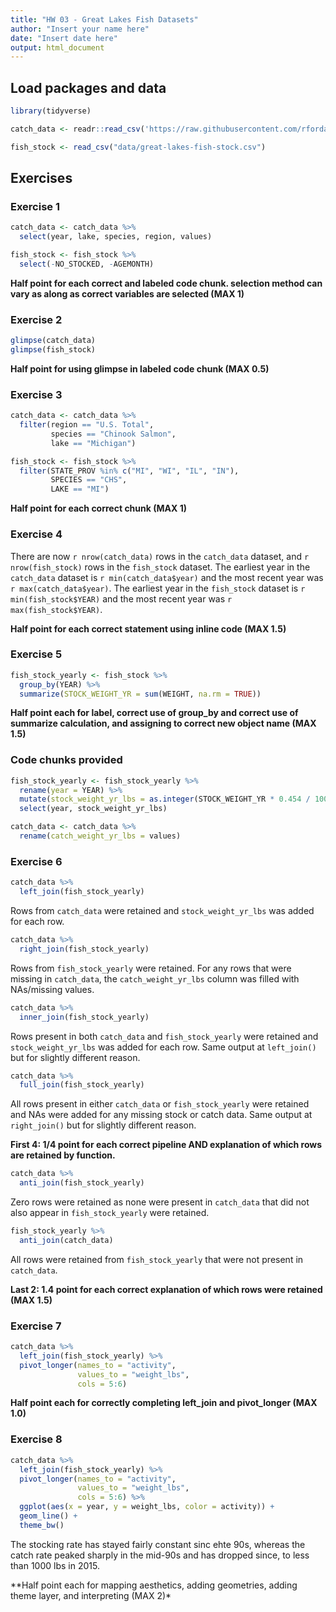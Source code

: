 ```yaml
---
title: "HW 03 - Great Lakes Fish Datasets"
author: "Insert your name here"
date: "Insert date here"
output: html_document
---
```


## Load packages and data

```r
library(tidyverse)
```

```r
catch_data <- readr::read_csv('https://raw.githubusercontent.com/rfordatascience/tidytuesday/master/data/2021/2021-06-08/fishing.csv')

fish_stock <- read_csv("data/great-lakes-fish-stock.csv")
```

## Exercises

### Exercise 1

```r
catch_data <- catch_data %>% 
  select(year, lake, species, region, values)
```

```r
fish_stock <- fish_stock %>% 
  select(-NO_STOCKED, -AGEMONTH)
```

**Half point for each correct and labeled code chunk. selection method can vary as along as correct variables are selected (MAX 1)**

### Exercise 2

```r
glimpse(catch_data)
glimpse(fish_stock)
```

**Half point for using glimpse in labeled code chunk (MAX 0.5)**

### Exercise 3

```r
catch_data <- catch_data %>% 
  filter(region == "U.S. Total",
         species == "Chinook Salmon",
         lake == "Michigan")
```

```r
fish_stock <- fish_stock %>% 
  filter(STATE_PROV %in% c("MI", "WI", "IL", "IN"),
         SPECIES == "CHS",
         LAKE == "MI")
```

**Half point for each correct chunk (MAX 1)**

### Exercise 4

There are now `r nrow(catch_data)` rows in the `catch_data` dataset, and `r nrow(fish_stock)` rows in the `fish_stock` dataset.
The earliest year in the `catch_data` dataset is `r min(catch_data$year)` and the most recent year was `r max(catch_data$year)`.
The earliest year in the `fish_stock` dataset is `r min(fish_stock$YEAR)` and the most recent year was `r max(fish_stock$YEAR)`.

**Half point for each correct statement using inline code (MAX 1.5)**

### Exercise 5

```r
fish_stock_yearly <- fish_stock %>% 
  group_by(YEAR) %>% 
  summarize(STOCK_WEIGHT_YR = sum(WEIGHT, na.rm = TRUE))
```

**Half point each for label, correct use of group_by and correct use of summarize calculation, and assigning to correct new object name (MAX 1.5)**

### Code chunks provided

```r
fish_stock_yearly <- fish_stock_yearly %>% 
  rename(year = YEAR) %>% 
  mutate(stock_weight_yr_lbs = as.integer(STOCK_WEIGHT_YR * 0.454 / 1000)) %>% # 1 lb = 1 kg * 0.454
  select(year, stock_weight_yr_lbs)
```

```r
catch_data <- catch_data %>% 
  rename(catch_weight_yr_lbs = values)
```

### Exercise 6

```r
catch_data %>% 
  left_join(fish_stock_yearly)
```

Rows from `catch_data` were retained and `stock_weight_yr_lbs` was added for each row.

```r
catch_data %>% 
  right_join(fish_stock_yearly)
```

Rows from `fish_stock_yearly` were retained.
For any rows that were missing in `catch_data`, the `catch_weight_yr_lbs` column was filled with NAs/missing values.

```r
catch_data %>% 
  inner_join(fish_stock_yearly)
```

Rows present in both `catch_data` and `fish_stock_yearly` were retained and `stock_weight_yr_lbs` was added for each row.
Same output at `left_join()` but for slightly different reason.

```r
catch_data %>% 
  full_join(fish_stock_yearly)
```

All rows present in either `catch_data` or `fish_stock_yearly` were retained and NAs were added for any missing stock or catch data.
Same output at `right_join()` but for slightly different reason.

**First 4: 1/4 point for each correct pipeline AND explanation of which rows are retained by function.**

```r
catch_data %>% 
  anti_join(fish_stock_yearly)
```

Zero rows were retained as none were present in `catch_data` that did not also appear in `fish_stock_yearly` were retained.

```r
fish_stock_yearly %>% 
  anti_join(catch_data)
```

All rows were retained from `fish_stock_yearly` that were not present in `catch_data`.

**Last 2: 1.4 point for each correct explanation of which rows were retained (MAX 1.5)**

### Exercise 7

```r
catch_data %>% 
  left_join(fish_stock_yearly) %>% 
  pivot_longer(names_to = "activity",
               values_to = "weight_lbs",
               cols = 5:6)
```

**Half point each for correctly completing left_join and pivot_longer (MAX 1.0)**

### Exercise 8

```r
catch_data %>% 
  left_join(fish_stock_yearly) %>% 
  pivot_longer(names_to = "activity",
               values_to = "weight_lbs",
               cols = 5:6) %>% 
  ggplot(aes(x = year, y = weight_lbs, color = activity)) +
  geom_line() +
  theme_bw()
```

The stocking rate has stayed fairly constant sinc ehte 90s, whereas the catch rate peaked sharply in the mid-90s and has dropped since, to less than 1000 lbs in 2015.

\*\*Half point each for mapping aesthetics, adding geometries, adding theme layer, and interpreting (MAX 2)\*
